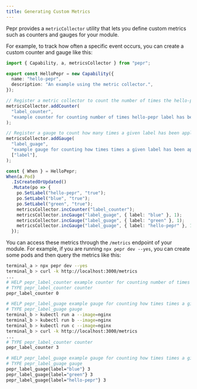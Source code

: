 ```yaml
---
title: Generating Custom Metrics
---
```



Pepr provides a `metricCollector` utility that lets you define custom metrics such as counters and gauges for your module.

For example, to track how often a specific event occurs, you can create a custom counter and gauge like this:

```typescript
import { Capability, a, metricsCollector } from "pepr";

export const HelloPepr = new Capability({
  name: "hello-pepr",
  description: "An example using the metric collector.",
});

// Register a metric collector to count the number of times the hello-pepr label has been applied
metricsCollector.addCounter(
  "label_counter",
  "example counter for counting number of times hello-pepr label has been applied",
);

// Register a gauge to count how many times a given label has been applied
metricsCollector.addGauge(
  "label_guage",
  "example gauge for counting how times times a given label has been applied",
  ["label"],
);

const { When } = HelloPepr;
When(a.Pod)
  .IsCreatedOrUpdated()
  .Mutate(po => {
    po.SetLabel("hello-pepr", "true");
    po.SetLabel("blue", "true");
    po.SetLabel("green", "true");
    metricsCollector.incCounter("label_counter");
    metricsCollector.incGauge("label_guage", { label: "blue" }, 1);
    metricsCollector.incGauge("label_guage", { label: "green" }, 1);
    metricsCollector.incGauge("label_guage", { label: "hello-pepr" }, 1);
  });
```

You can access these metrics through the `/metrics` endpoint of your module. For example, if you are running `npx pepr dev --yes`, you can create some pods and then query the metrics like this:

```bash
terminal_a > npx pepr dev --yes
terminal_b > curl -k http://localhost:3000/metrics
...
# HELP pepr_label_counter example counter for counting number of times hello-pepr label has been applied
# TYPE pepr_label_counter counter
pepr_label_counter 0

# HELP pepr_label_guage example gauge for counting how times times a given label has been applied
# TYPE pepr_label_guage gauge
terminal_b > kubectl run a --image=nginx 
terminal_b > kubectl run b --image=nginx
terminal_b > kubectl run c --image=nginx
terminal_b > curl -k http://localhost:3000/metrics
...
# TYPE pepr_label_counter counter
pepr_label_counter 3

# HELP pepr_label_guage example gauge for counting how times times a given label has been applied
# TYPE pepr_label_guage gauge
pepr_label_guage{label="blue"} 3
pepr_label_guage{label="green"} 3
pepr_label_guage{label="hello-pepr"} 3
```
